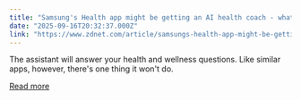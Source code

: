 ```yaml
---
title: "Samsung's Health app might be getting an AI health coach - what we know"
date: "2025-09-16T20:32:37.000Z"
link: "https://www.zdnet.com/article/samsungs-health-app-might-be-getting-an-ai-health-coach-what-we-know/"
---
```


The assistant will answer your health and wellness questions. Like similar apps, however, there's one thing it won't do.

[Read more](https://www.zdnet.com/article/samsungs-health-app-might-be-getting-an-ai-health-coach-what-we-know/)
